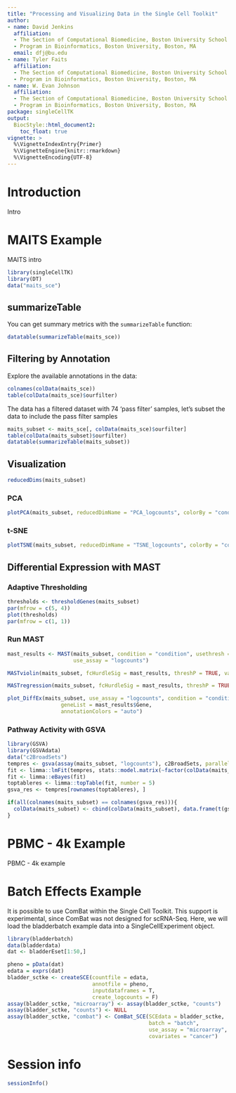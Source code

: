 ```yaml
---
title: "Processing and Visualizing Data in the Single Cell Toolkit"
author:
- name: David Jenkins
  affiliation: 
  - The Section of Computational Biomedicine, Boston University School of Medicine, Boston, MA
  - Program in Bioinformatics, Boston University, Boston, MA
  email: dfj@bu.edu
- name: Tyler Faits
  affiliation: 
  - The Section of Computational Biomedicine, Boston University School of Medicine, Boston, MA
  - Program in Bioinformatics, Boston University, Boston, MA
- name: W. Evan Johnson
  affiliation: 
  - The Section of Computational Biomedicine, Boston University School of Medicine, Boston, MA
  - Program in Bioinformatics, Boston University, Boston, MA
package: singleCellTK
output: 
  BiocStyle::html_document2:
    toc_float: true
vignette: >
  %\VignetteIndexEntry{Primer}
  %\VignetteEngine{knitr::rmarkdown}
  %\VignetteEncoding{UTF-8}
---
```


# Introduction

Intro

# MAITS Example

MAITS intro

```r
library(singleCellTK)
library(DT)
data("maits_sce")
```

## summarizeTable

You can get summary metrics with the `summarizeTable` function:

```r
datatable(summarizeTable(maits_sce))
```

## Filtering by Annotation

Explore the available annotations in the data:

```r
colnames(colData(maits_sce))
table(colData(maits_sce)$ourfilter)
```

The data has a filtered dataset with 74 'pass filter' samples, let's subset
the data to include the pass filter samples

```r
maits_subset <- maits_sce[, colData(maits_sce)$ourfilter]
table(colData(maits_subset)$ourfilter)
datatable(summarizeTable(maits_subset))
```

## Visualization

```r
reducedDims(maits_subset)
```

### PCA

```r
plotPCA(maits_subset, reducedDimName = "PCA_logcounts", colorBy = "condition")
```


### t-SNE

```r
plotTSNE(maits_subset, reducedDimName = "TSNE_logcounts", colorBy = "condition")
```

## Differential Expression with MAST

### Adaptive Thresholding

```r
thresholds <- thresholdGenes(maits_subset)
par(mfrow = c(5, 4))
plot(thresholds)
par(mfrow = c(1, 1))
```

### Run MAST

```r
mast_results <- MAST(maits_subset, condition = "condition", usethresh = TRUE,
                     use_assay = "logcounts")
```

```r
MASTviolin(maits_subset, fcHurdleSig = mast_results, threshP = TRUE, variable = "condition")
```

```r
MASTregression(maits_subset, fcHurdleSig = mast_results, threshP = TRUE, variable = "condition")
```

```r
plot_DiffEx(maits_subset, use_assay = "logcounts", condition = "condition",
                 geneList = mast_results$Gene,
                 annotationColors = "auto")
```

### Pathway Activity with GSVA

```r
library(GSVA)
library(GSVAdata)
data("c2BroadSets")
tempres <- gsva(assay(maits_subset, "logcounts"), c2BroadSets, parallel.sz=1)
fit <- limma::lmFit(tempres, stats::model.matrix(~factor(colData(maits_subset)[, "condition"])))
fit <- limma::eBayes(fit)
toptableres <- limma::topTable(fit, number = 5)
gsva_res <- tempres[rownames(toptableres), ]

if(all(colnames(maits_subset) == colnames(gsva_res))){
  colData(maits_subset) <- cbind(colData(maits_subset), data.frame(t(gsva_res)))
}
```

# PBMC - 4k Example

PBMC - 4k example

# Batch Effects Example

It is possible to use ComBat within the Single Cell Toolkit. This support is
experimental, since ComBat was not designed for scRNA-Seq. Here, we will load
the bladderbatch example data into a SingleCellExperiment object.

```r
library(bladderbatch)
data(bladderdata)
dat <- bladderEset[1:50,]

pheno = pData(dat)
edata = exprs(dat)
bladder_sctke <- createSCE(countfile = edata,
                           annotfile = pheno,
                           inputdataframes = T,
                           create_logcounts = F)
assay(bladder_sctke, "microarray") <- assay(bladder_sctke, "counts")
assay(bladder_sctke, "counts") <- NULL
assay(bladder_sctke, "combat") <- ComBat_SCE(SCEdata = bladder_sctke,
                                             batch = "batch",
                                             use_assay = "microarray",
                                             covariates = "cancer")
```

# Session info {.unnumbered}

```r
sessionInfo()
```
